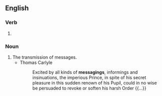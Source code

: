 ==English==

===Verb===
{{head|en|verb form}}

# {{present participle of|message|lang=en|nocat=1}}

===Noun===
{{en-noun|-|s}}

# The transmission of messages.
#* Thomas Carlyle
#*: Excited by all kinds of '''messagings''', informings and insinuations, the imperious Prince, in spite of his secret pleasure in this sudden renown of his Pupil, could in no wise be persuaded to revoke or soften his harsh Order {{...}}